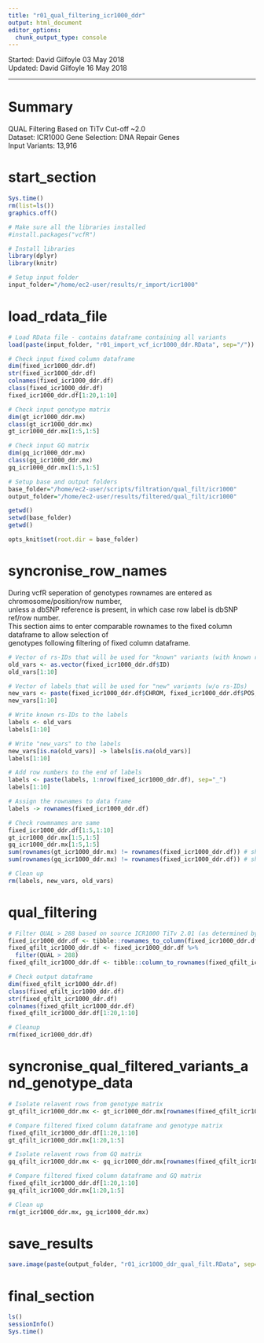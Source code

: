 ```yaml
---
title: "r01_qual_filtering_icr1000_ddr"
output: html_document
editor_options: 
  chunk_output_type: console
---
```


Started: David Gilfoyle 03 May 2018  
Updated: David Gilfoyle 16 May 2018

---

# Summary

QUAL Filtering Based on TiTv Cut-off ~2.0  
Dataset: ICR1000 
Gene Selection: DNA Repair Genes  
Input Variants: 13,916

# start_section

```r

Sys.time()
rm(list=ls())
graphics.off()

# Make sure all the libraries installed 
#install.packages("vcfR")

# Install libraries
library(dplyr)
library(knitr)

# Setup input folder
input_folder="/home/ec2-user/results/r_import/icr1000"

```

# load_rdata_file

```r

# Load RData file - contains dataframe containing all variants
load(paste(input_folder, "r01_import_vcf_icr1000_ddr.RData", sep="/"))

# Check input fixed column dataframe
dim(fixed_icr1000_ddr.df)
str(fixed_icr1000_ddr.df)
colnames(fixed_icr1000_ddr.df)
class(fixed_icr1000_ddr.df)
fixed_icr1000_ddr.df[1:20,1:10]

# Check input genotype matrix
dim(gt_icr1000_ddr.mx)
class(gt_icr1000_ddr.mx)
gt_icr1000_ddr.mx[1:5,1:5]

# Check input GQ matrix
dim(gq_icr1000_ddr.mx)
class(gq_icr1000_ddr.mx)
gq_icr1000_ddr.mx[1:5,1:5]

# Setup base and output folders
base_folder="/home/ec2-user/scripts/filtration/qual_filt/icr1000"
output_folder="/home/ec2-user/results/filtered/qual_filt/icr1000"

getwd()
setwd(base_folder)
getwd()

opts_knit$set(root.dir = base_folder)

```

# syncronise_row_names
During vcfR seperation of genotypes rownames are entered as chromosome/position/row number,  
unless a dbSNP reference is present, in which case row label is dbSNP ref/row number.  
This section aims to enter comparable rownames to the fixed column dataframe to allow selection of  
genotypes following filtering of fixed column dataframe.  

```r

# Vector of rs-IDs that will be used for "known" variants (with known rs-IDs)
old_vars <- as.vector(fixed_icr1000_ddr.df$ID)
old_vars[1:10]

# Vector of labels that will be used for "new" variants (w/o rs-IDs)
new_vars <- paste(fixed_icr1000_ddr.df$CHROM, fixed_icr1000_ddr.df$POS, sep="_")
new_vars[1:10]

# Write known rs-IDs to the labels
labels <- old_vars
labels[1:10]

# Write "new_vars" to the labels
new_vars[is.na(old_vars)] -> labels[is.na(old_vars)]
labels[1:10]

# Add row numbers to the end of labels
labels <- paste(labels, 1:nrow(fixed_icr1000_ddr.df), sep="_")
labels[1:10]

# Assign the rownames to data frame
labels -> rownames(fixed_icr1000_ddr.df)

# Check rowmnames are same 
fixed_icr1000_ddr.df[1:5,1:10]
gt_icr1000_ddr.mx[1:5,1:5]
gq_icr1000_ddr.mx[1:5,1:5]
sum(rownames(gt_icr1000_ddr.mx) != rownames(fixed_icr1000_ddr.df)) # should be 0
sum(rownames(gq_icr1000_ddr.mx) != rownames(fixed_icr1000_ddr.df)) # should be 0

# Clean up
rm(labels, new_vars, old_vars)

```

# qual_filtering

```r

# Filter QUAL > 288 based on source ICR1000 TiTv 2.01 (as determined by VCFStats)
fixed_icr1000_ddr.df <- tibble::rownames_to_column(fixed_icr1000_ddr.df, var = "rowname")
fixed_qfilt_icr1000_ddr.df <- fixed_icr1000_ddr.df %>% 
  filter(QUAL > 288)
fixed_qfilt_icr1000_ddr.df <- tibble::column_to_rownames(fixed_qfilt_icr1000_ddr.df, var = "rowname")

# Check output dataframe
dim(fixed_qfilt_icr1000_ddr.df)
class(fixed_qfilt_icr1000_ddr.df)
str(fixed_qfilt_icr1000_ddr.df)
colnames(fixed_qfilt_icr1000_ddr.df)
fixed_qfilt_icr1000_ddr.df[1:20,1:10]

# Cleanup
rm(fixed_icr1000_ddr.df)

```

# syncronise_qual_filtered_variants_and_genotype_data 

```r

# Isolate relavent rows from genotype matrix
gt_qfilt_icr1000_ddr.mx <- gt_icr1000_ddr.mx[rownames(fixed_qfilt_icr1000_ddr.df),]

# Compare filtered fixed column dataframe and genotype matrix
fixed_qfilt_icr1000_ddr.df[1:20,1:10]
gt_qfilt_icr1000_ddr.mx[1:20,1:5]

# Isolate relavent rows from GQ matrix
gq_qfilt_icr1000_ddr.mx <- gq_icr1000_ddr.mx[rownames(fixed_qfilt_icr1000_ddr.df),]

# Compare filtered fixed column dataframe and GQ matrix
fixed_qfilt_icr1000_ddr.df[1:20,1:10]
gq_qfilt_icr1000_ddr.mx[1:20,1:5]

# Clean up
rm(gt_icr1000_ddr.mx, gq_icr1000_ddr.mx)

```

# save_results

```r

save.image(paste(output_folder, "r01_icr1000_ddr_qual_filt.RData", sep="/"))

```

# final_section

```r

ls()
sessionInfo()
Sys.time()

```
